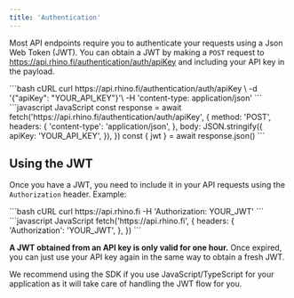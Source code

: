 ```yaml
---
title: 'Authentication'
---
```


Most API endpoints require you to authenticate your requests using a Json Web Token (JWT). You can obtain a JWT by making a `POST` request to https://api.rhino.fi/authentication/auth/apiKey and including your API key in the payload.

<CodeGroup>
```bash cURL
curl https://api.rhino.fi/authentication/auth/apiKey \
  -d '{"apiKey": "YOUR_API_KEY"}'\
  -H 'content-type: application/json'
```
```javascript JavaScript
const response = await fetch('https://api.rhino.fi/authentication/auth/apiKey', {
  method: 'POST',
  headers: {
    'content-type': 'application/json',
  },
  body: JSON.stringify({
    apiKey: 'YOUR_API_KEY',
  }),
})
const { jwt } = await response.json()
```
</CodeGroup>

## Using the JWT

Once you have a JWT, you need to include it in your API requests using the `Authorization` header. Example:

<CodeGroup>
```bash cURL
curl https://api.rhino.fi -H 'Authorization: YOUR_JWT'
```
```javascript JavaScript
fetch('https://api.rhino.fi', {
  headers: {
    'Authorization': 'YOUR_JWT',
  },
})
```
</CodeGroup>

**A JWT obtained from an API key is only valid for one hour.** Once expired, you can just use your API key again in the same way to obtain a fresh JWT.

<Note>
We recommend using the SDK if you use JavaScript/TypeScript for your application as it will take care of handling the JWT flow for you.
</Note>
